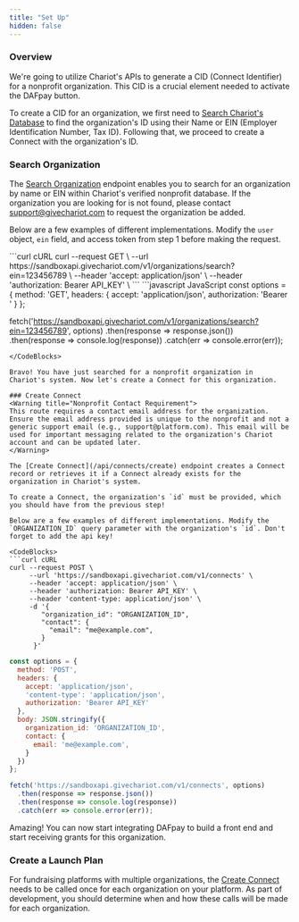 ```yaml
---
title: "Set Up"
hidden: false
---
```


### Overview
We're going to utilize Chariot's APIs to generate a CID (Connect Identifier) for a nonprofit organization. This CID is a crucial element needed to activate the DAFpay button.

To create a CID for an organization, we first need to [Search Chariot's Database](/api/organizations/search) to find the organization's ID using their Name or EIN (Employer Identification Number, Tax ID).
Following that, we proceed to create a Connect with the organization's ID.

### Search Organization

The [Search Organization](/api/organizations/search) endpoint enables you to search for an organization by name or EIN within Chariot's verified nonprofit database.
If the organization you are looking for is not found, please contact support@givechariot.com to request the organization be added.

Below are a few examples of different implementations. Modify the `user` object,  `ein` field, and access token from step 1 before making the request.

<CodeBlocks>
```curl cURL
curl --request GET \
     --url https://sandboxapi.givechariot.com/v1/organizations/search?ein=123456789 \
     --header 'accept: application/json' \
     --header 'authorization: Bearer API_KEY' \
```
```javascript JavaScript
const options = {
  method: 'GET',
  headers: {
    accept: 'application/json',
    authorization: 'Bearer <API_KEY>'
  }
};

fetch('https://sandboxapi.givechariot.com/v1/organizations/search?ein=123456789', options)
  .then(response => response.json())
  .then(response => console.log(response))
  .catch(err => console.error(err));
```
</CodeBlocks>

Bravo! You have just searched for a nonprofit organization in Chariot's system. Now let's create a Connect for this organization.

### Create Connect
<Warning title="Nonprofit Contact Requirement">
This route requires a contact email address for the organization. Ensure the email address provided is unique to the nonprofit and not a generic support email (e.g., support@platform.com). This email will be used for important messaging related to the organization's Chariot account and can be updated later.
</Warning>

The [Create Connect](/api/connects/create) endpoint creates a Connect record or retrieves it if a Connect already exists for the organization in Chariot's system.

To create a Connect, the organization's `id` must be provided, which you should have from the previous step!

Below are a few examples of different implementations. Modify the `ORGANIZATION_ID` query parameter with the organization's `id`. Don't forget to add the api key!

<CodeBlocks>
```curl cURL
curl --request POST \
     --url 'https://sandboxapi.givechariot.com/v1/connects' \
     --header 'accept: application/json' \
     --header 'authorization: Bearer API_KEY' \
     --header 'content-type: application/json' \
     -d '{
        "organization_id": "ORGANIZATION_ID",
        "contact": {
          "email": "me@example.com",
        }
      }'
```
```javascript JavaScript
const options = {
  method: 'POST',
  headers: {
    accept: 'application/json',
    'content-type': 'application/json',
    authorization: 'Bearer API_KEY'
  },
  body: JSON.stringify({
    organization_id: 'ORGANIZATION_ID',
    contact: {
      email: 'me@example.com',
    }
  })
};

fetch('https://sandboxapi.givechariot.com/v1/connects', options)
  .then(response => response.json())
  .then(response => console.log(response))
  .catch(err => console.error(err));
```
</CodeBlocks>

Amazing! You can now start integrating DAFpay to build a front end and start receiving grants for this organization.

### Create a Launch Plan
For fundraising platforms with multiple organizations, the [Create Connect](/api/connects/create) needs to be called once for each organization on your platform.
As part of development, you should determine when and how these calls will be made for each organization. 
